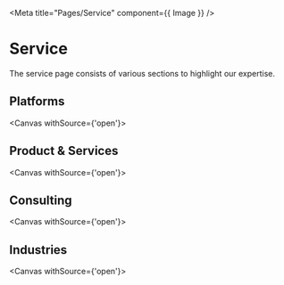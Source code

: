 
<Meta title="Pages/Service" component={{ Image }} />

# Service
The service page consists of various sections to highlight our expertise.

## Platforms
<Canvas withSource={'open'}>
  <Story name="Platforms">
    <Platforms/>
  </Story>
</Canvas>

## Product & Services
<Canvas withSource={'open'}>
  <Story name="Product & Services">
    <ProductsServices/>
  </Story>
</Canvas>

## Consulting
<Canvas withSource={'open'}>
  <Story name="Consulting">
    <Consulting/>
  </Story>
</Canvas>

## Industries
<Canvas withSource={'open'}>
  <Story name="Industries">
    <Industries/>
  </Story>
</Canvas>
